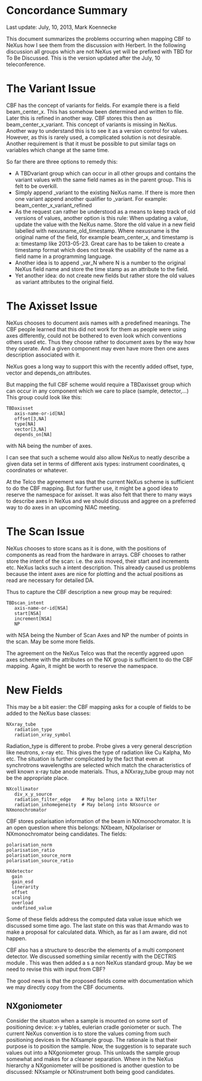 = Concordance Summary =


Last update: July, 10,  2013, Mark Koennecke

This document summarizes the problems occurring when mapping CBF to 
NeXus how I see them from the discussion with Herbert. In the following 
discussion all groups which are not NeXus yet will be prefixed with 
TBD for To Be Discussed. This is the version updated after the July, 10 
teleconference. 


= The Variant Issue =


CBF has the concept of variants for fields. For example there is 
a field beam_center_x. This has somehow been determined and written 
to file. Later this is refined in another way. CBF stores this then 
as beam_center_x_variant. This concept of variants is missing in NeXus.
Another way to understand this is to see it as a version control for 
values. However, as this is rarely used, a complicated solution is not
desirable. Another requirement is that it must be possible to put similar tags 
on variables which change at the same time. 
 
So far there are three options to remedy this:

* A TBDvariant group which can occur in all other groups and contains the variant values with the same field names as in the parent group. This is felt to be overkill. 
* Simply append _variant to the existing NeXus name. If there is more then one variant append another qualifier to _variant. For example: beam_center_x_variant_refined
* As the request can rather be understood as  a means to keep track of old versions of values, another option is this rule: When updating a value, update the value with the NeXus name. Store the old value in a new field labelled with nexusname_old_timestamp. Where nexusname is the original name of the field, for example beam_center_x, and timestamp is a: timestamp like 2013-05-23. Great care has to be taken to create a timestamp format which does not break the usability of the name as a field name in a programming language. 
* Another idea is to append _var_N where N is a number to the original NeXus field name and store the time stamp as an attribute to the field. 
* Yet another idea: do not create new fields but rather store the old values as variant attributes to the original field. 


= The Axisset Issue =


NeXus chooses to document axis names with a predefined meanings. The 
CBF people learned that this did not work for them as people were using 
axes differently, could not be bothered to even look which conventions 
others used etc. Thus they choose rather to document axes by the 
way how they operate. And a given component may even have more then 
one axes description associated with it. 

NeXus goes a long way to support this with the recently added offset, type, 
vector and depends_on attributes. 

But mapping the full CBF scheme would require a TBDaxisset group which can 
occur in any component which we care to place (sample, detector,...) This 
group could look like this:

<pre>
TBDaxisset
   axis-name-or-id[NA]
   offset[3,NA]
   type[NA]
   vector[3,NA]
   depends_on[NA]
</pre>

with NA being the number of axes. 

I can see that such a scheme would also allow NeXus to neatly describe 
a given data set in terms of different axis types: instrument coordinates, 
q coordinates or whatever.

At the Telco the agreement was that the current NeXus scheme is sufficient 
to do the CBF mapping. But for further use, it might be a good idea to 
reserve the namespace for axisset. It was also felt that there to many 
ways to describe axes in NeXus and we should discuss and aggree on a 
preferred way to do axes in an upcoming NIAC meeting. 


= The Scan Issue =


NeXus chooses to store scans as it is done, with the positions of components
as read from the hardware in arrays. CBF chooses to rather store the intent 
of the scan: i.e. the axis moved, their start and increments etc. NeXus 
lacks such a intent description. This already caused us problems because the 
intent axes are nice for plotting and the actual positions as read are 
necessary for detailed DA. 

Thus to capture the CBF description a new group may be required:

<pre>
TBDscan_intent
   axis-name-or-id[NSA]
   start[NSA]
   increment[NSA]
   NP
</pre>

with NSA being the Number of Scan Axes and NP the number of points in 
the scan. May be some more fields. 

The agreement on the NeXus Telco was that the recently aggreed upon 
axes scheme with the attributes on the NX group is sufficient to do 
the CBF mapping. Again, it might be worth to reserve the namespace.

= New Fields =


This may be a bit easier: the CBF mapping asks for a couple of fields to 
be added to the NeXus base classes:

<pre>
NXxray_tube
   radiation_type         
   radiation_xray_symbol
</pre>

Radiation_type is different to probe. Probe gives a very general description 
like neutrons, x-ray etc.  This gives the type of radiation like Cu Kalpha, 
Mo etc. The situation is further complicated by the fact that even at 
synchrotrons wavelengths are selected which match the characteristics of 
well known x-ray tube anode materials. Thus, a NXxray_tube group may not 
be the appropriate place. 
     



<pre>
NXcollimator
   div_x_y_source
   radiation_filter_edge    # May belong into a NXfilter
   radiation_inhomegeneity  # May belong into NXsource or NXmonochromator
</pre>
  

CBF stores polarisation information of the beam in NXmonochromator. 
It is an open question where this belongs: NXbeam, NXpolariser or 
NXmonochromator being candidates. The fields:

<pre>
polarisation_norm
polarisation_ratio
polarisation_source_norm
polarisation_source_ratio
</pre>

<pre>
NXdetector
  gain
  gain_esd
  linerarity
  offset
  scaling
  overload
  undefined_value
</pre>

Some of these fields address the computed data value issue which we 
discussed some time ago. The last state on this was that Armando was 
to make a proposal for calculated data. Which, as far as I am aware, 
did not happen.   


CBF also has a structure to describe the elements of a multi component 
detector. We discussed something similar recently with the DECTRIS module
. This was then added a s a non NeXus standard group. May be we need to 
revise this with input from CBF?
   
The good news is that the proposed fields come with documentation which we 
may directly copy from the CBF documents. 


== NXgoniometer ==


Consider the situaton when a sample is mounted on some sort of positioning 
device: x-y tables, eulerian cradle goniometer or such. The current NeXus 
convention is to store the values coming from such positioning devices in 
the NXsample group.  The rationale is that their purpose is to position 
the sample. Now, the suggestion is to separate such values out into a 
NXgoniometer group. This unloads the sample group somewhat and makes for 
a cleaner separation.  Where in the NeXus hierarchy a NXgoniometer will 
be positioned is another question to be discussed: NXsample or NXinstrument 
both being good candidates.